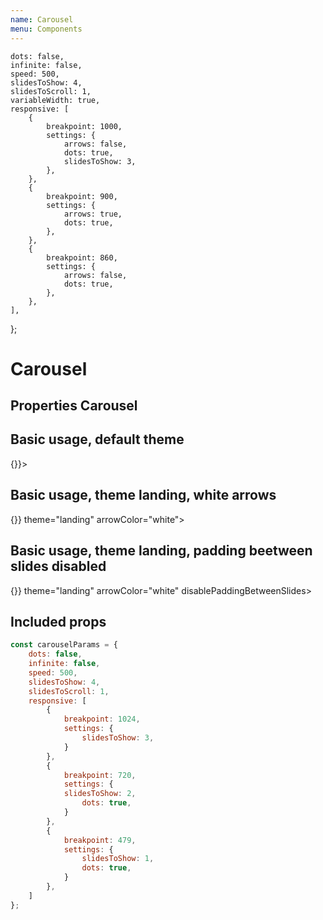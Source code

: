 ```yaml
---
name: Carousel
menu: Components
---
```




    dots: false,
    infinite: false,
    speed: 500,
    slidesToShow: 4,
    slidesToScroll: 1,
    variableWidth: true,
    responsive: [
        {
            breakpoint: 1000,
            settings: {
                arrows: false,
                dots: true,
                slidesToShow: 3,
            },
        },
        {
            breakpoint: 900,
            settings: {
                arrows: true,
                dots: true,
            },
        },
        {
            breakpoint: 860,
            settings: {
                arrows: false,
                dots: true,
            },
        },
    ],
};

# Carousel

## Properties Carousel
<Props of={Carousel} />

## Basic usage, default theme

<Playground wrapper={Wrapper}>
    <Carousel options={carouselParams} onClickNext={() => {}}>
        <div style={{ width: 260 }}>
            <Logo />
        </div>
        <div style={{ width: 260 }}>
            <Logo />
        </div>
        <div style={{ width: 260 }}>
            <Logo />
        </div>
        <div style={{ width: 260 }}>
            <Logo />
        </div>
        <div style={{ width: 260 }}>
            <Logo />
        </div>
        <div style={{ width: 260 }}>
            <Logo />
        </div>
        <div style={{ width: 260 }}>
            <Logo />
        </div>
        <div style={{ width: 260 }}>
            <Logo />
        </div>
        <div style={{ width: 260 }}>
            <Logo />
        </div>
    </Carousel>
</Playground>

## Basic usage, theme landing, white arrows

<Playground wrapper={Wrapper}>
    <Carousel options={carouselParams} onClickNext={() => {}} theme="landing" arrowColor="white">
        <div style={{ width: 260 }}>
            <Logo />
        </div>
        <div style={{ width: 260 }}>
            <Logo />
        </div>
        <div style={{ width: 260 }}>
            <Logo />
        </div>
        <div style={{ width: 260 }}>
            <Logo />
        </div>
        <div style={{ width: 260 }}>
            <Logo />
        </div>
    </Carousel>
</Playground>

## Basic usage, theme landing, padding beetween slides disabled

<Playground wrapper={Wrapper}>
    <Carousel options={carouselParams} onClickNext={() => {}} theme="landing" arrowColor="white" disablePaddingBetweenSlides>
        <div style={{ width: 260 }}>
            <Logo />
        </div>
        <div style={{ width: 260 }}>
            <Logo />
        </div>
        <div style={{ width: 260 }}>
            <Logo />
        </div>
        <div style={{ width: 260 }}>
            <Logo />
        </div>
        <div style={{ width: 260 }}>
            <Logo />
        </div>
    </Carousel>
</Playground>

## Included props

``` javascript
const carouselParams = {
    dots: false,
    infinite: false,
    speed: 500,
    slidesToShow: 4,
    slidesToScroll: 1,
    responsive: [
        {
            breakpoint: 1024,
            settings: {
                slidesToShow: 3,
            }
        },
        {
            breakpoint: 720,
            settings: {
            slidesToShow: 2,
                dots: true,
            }
        },
        {
            breakpoint: 479,
            settings: {
                slidesToShow: 1,
                dots: true,
            }
        },
    ]
};
```
